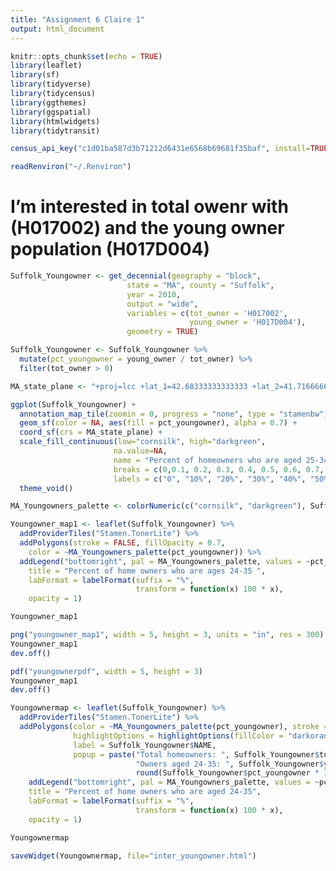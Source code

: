```yaml
---
title: "Assignment 6 Claire 1"
output: html_document
---
```


```r
knitr::opts_chunk$set(echo = TRUE)
library(leaflet)
library(sf)
library(tidyverse)
library(tidycensus)
library(ggthemes)
library(ggspatial)
library(htmlwidgets)
library(tidytransit)
```

```r
census_api_key("c1d01ba587d3b71212d6431e6568b69681f35baf", install=TRUE, overwrite=TRUE)

readRenviron("~/.Renviron")
```
# I'm interested in total owenr with (H017002) and the young owner population (H017D004)
```r
Suffolk_Youngowner <- get_decennial(geography = "block",
                          state = "MA", county = "Suffolk",
                          year = 2010,
                          output = "wide",
                          variables = c(tot_owner = 'H017002',
                                        young_owner = 'H017D004'),
                          geometry = TRUE)
```
```r
Suffolk_Youngowner <- Suffolk_Youngowner %>%
  mutate(pct_youngowner = young_owner / tot_owner) %>%
  filter(tot_owner > 0)
```

```r
MA_state_plane <- "+proj=lcc +lat_1=42.68333333333333 +lat_2=41.71666666666667 +lat_0=41 +lon_0=-71.5 +x_0=200000.0001016002 +y_0=750000 +ellps=GRS80 +datum=NAD83 +to_meter=0.3048006096012192 +no_defs"

ggplot(Suffolk_Youngowner) +
  annotation_map_tile(zoomin = 0, progress = "none", type = "stamenbw") +
  geom_sf(color = NA, aes(fill = pct_youngowner), alpha = 0.7) +
  coord_sf(crs = MA_state_plane) +
  scale_fill_continuous(low="cornsilk", high="darkgreen", 
                       na.value=NA,
                       name = "Percent of homeowners who are aged 25-34",
                       breaks = c(0,0.1, 0.2, 0.3, 0.4, 0.5, 0.6, 0.7, 0.8, 0.9, 1),
                       labels = c("0", "10%", "20%", "30%", "40%", "50%", "60%", "70%", "80%", "90%" , "100%")) +
  theme_void() 


```


```r
MA_Youngowners_palette <- colorNumeric(c("cornsilk", "darkgreen"), Suffolk_Youngowner$pct_youngowner)

Youngowner_map1 <- leaflet(Suffolk_Youngowner) %>%
  addProviderTiles("Stamen.TonerLite") %>%
  addPolygons(stroke = FALSE, fillOpacity = 0.7,
    color = ~MA_Youngowners_palette(pct_youngowner)) %>%
  addLegend("bottomright", pal = MA_Youngowners_palette, values = ~pct_youngowner,
    title = "Percent of home owners who are ages 24-35 ",
    labFormat = labelFormat(suffix = "%",
                            transform = function(x) 100 * x),
    opacity = 1)

Youngowner_map1
```
```r
png("youngowner_map1", width = 5, height = 3, units = "in", res = 300)
Youngowner_map1
dev.off()
```
```r
pdf("youngownerpdf", width = 5, height = 3)
Youngowner_map1
dev.off()
```


```r
Youngownermap <- leaflet(Suffolk_Youngowner) %>%
  addProviderTiles("Stamen.TonerLite") %>%
  addPolygons(color = ~MA_Youngowners_palette(pct_youngowner), stroke = FALSE, fillOpacity = 0.7,
              highlightOptions = highlightOptions(fillColor = "darkorange", fillOpacity = 0.9),
              label = Suffolk_Youngowner$NAME,
              popup = paste("Total homeowners: ", Suffolk_Youngowner$tot_owner, "<br/>",
                            "Owners aged 24-35: ", Suffolk_Youngowner$young_owner, " (", 
                            round(Suffolk_Youngowner$pct_youngowner * 100, 1), "%)", sep = "")) %>%
    addLegend("bottomright", pal = MA_Youngowners_palette, values = ~pct_youngowner,
    title = "Percent of home owners who are aged 24-35",
    labFormat = labelFormat(suffix = "%",
                            transform = function(x) 100 * x),
    opacity = 1)

Youngownermap
```
```r
saveWidget(Youngownermap, file="inter_youngowner.html")
```

